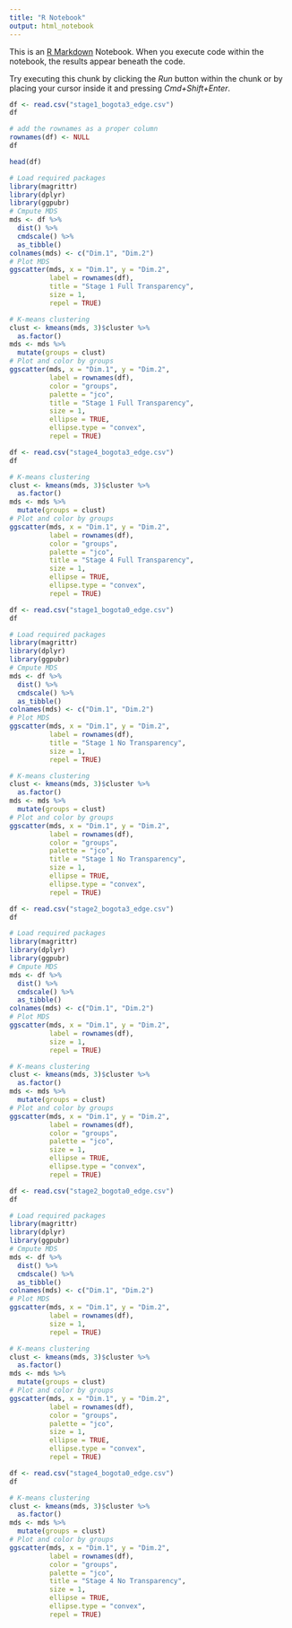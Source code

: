 ```yaml
---
title: "R Notebook"
output: html_notebook
---
```


This is an [R Markdown](http://rmarkdown.rstudio.com) Notebook. When you execute code within the notebook, the results appear beneath the code. 

Try executing this chunk by clicking the *Run* button within the chunk or by placing your cursor inside it and pressing *Cmd+Shift+Enter*. 

```r
df <- read.csv("stage1_bogota3_edge.csv")
df
```

```r
# add the rownames as a proper column
rownames(df) <- NULL
df
```



```r
head(df)
```

```r
# Load required packages
library(magrittr)
library(dplyr)
library(ggpubr)
# Cmpute MDS
mds <- df %>%
  dist() %>%          
  cmdscale() %>%
  as_tibble()
colnames(mds) <- c("Dim.1", "Dim.2")
# Plot MDS
ggscatter(mds, x = "Dim.1", y = "Dim.2", 
          label = rownames(df),
          title = "Stage 1 Full Transparency", 
          size = 1,
          repel = TRUE)

```

```r
# K-means clustering
clust <- kmeans(mds, 3)$cluster %>%
  as.factor()
mds <- mds %>%
  mutate(groups = clust)
# Plot and color by groups
ggscatter(mds, x = "Dim.1", y = "Dim.2", 
          label = rownames(df),
          color = "groups",
          palette = "jco",
          title = "Stage 1 Full Transparency", 
          size = 1, 
          ellipse = TRUE,
          ellipse.type = "convex",
          repel = TRUE)
```

```r
df <- read.csv("stage4_bogota3_edge.csv")
df
```

```r
# K-means clustering
clust <- kmeans(mds, 3)$cluster %>%
  as.factor()
mds <- mds %>%
  mutate(groups = clust)
# Plot and color by groups
ggscatter(mds, x = "Dim.1", y = "Dim.2", 
          label = rownames(df),
          color = "groups",
          palette = "jco",
          title = "Stage 4 Full Transparency", 
          size = 1, 
          ellipse = TRUE,
          ellipse.type = "convex",
          repel = TRUE)
```


```r
df <- read.csv("stage1_bogota0_edge.csv")
df
```

```r
# Load required packages
library(magrittr)
library(dplyr)
library(ggpubr)
# Cmpute MDS
mds <- df %>%
  dist() %>%          
  cmdscale() %>%
  as_tibble()
colnames(mds) <- c("Dim.1", "Dim.2")
# Plot MDS
ggscatter(mds, x = "Dim.1", y = "Dim.2", 
          label = rownames(df),
          title = "Stage 1 No Transparency", 
          size = 1,
          repel = TRUE)
```

```r
# K-means clustering
clust <- kmeans(mds, 3)$cluster %>%
  as.factor()
mds <- mds %>%
  mutate(groups = clust)
# Plot and color by groups
ggscatter(mds, x = "Dim.1", y = "Dim.2", 
          label = rownames(df),
          color = "groups",
          palette = "jco",
          title = "Stage 1 No Transparency", 
          size = 1, 
          ellipse = TRUE,
          ellipse.type = "convex",
          repel = TRUE)
```

```r
df <- read.csv("stage2_bogota3_edge.csv")
df

```

```r
# Load required packages
library(magrittr)
library(dplyr)
library(ggpubr)
# Cmpute MDS
mds <- df %>%
  dist() %>%          
  cmdscale() %>%
  as_tibble()
colnames(mds) <- c("Dim.1", "Dim.2")
# Plot MDS
ggscatter(mds, x = "Dim.1", y = "Dim.2", 
          label = rownames(df),
          size = 1,
          repel = TRUE)
```

```r
# K-means clustering
clust <- kmeans(mds, 3)$cluster %>%
  as.factor()
mds <- mds %>%
  mutate(groups = clust)
# Plot and color by groups
ggscatter(mds, x = "Dim.1", y = "Dim.2", 
          label = rownames(df),
          color = "groups",
          palette = "jco",
          size = 1, 
          ellipse = TRUE,
          ellipse.type = "convex",
          repel = TRUE)
```
```r
df <- read.csv("stage2_bogota0_edge.csv")
df
```

```r
# Load required packages
library(magrittr)
library(dplyr)
library(ggpubr)
# Cmpute MDS
mds <- df %>%
  dist() %>%          
  cmdscale() %>%
  as_tibble()
colnames(mds) <- c("Dim.1", "Dim.2")
# Plot MDS
ggscatter(mds, x = "Dim.1", y = "Dim.2", 
          label = rownames(df),
          size = 1,
          repel = TRUE)
```

```r
# K-means clustering
clust <- kmeans(mds, 3)$cluster %>%
  as.factor()
mds <- mds %>%
  mutate(groups = clust)
# Plot and color by groups
ggscatter(mds, x = "Dim.1", y = "Dim.2", 
          label = rownames(df),
          color = "groups",
          palette = "jco",
          size = 1, 
          ellipse = TRUE,
          ellipse.type = "convex",
          repel = TRUE)
```

```r
df <- read.csv("stage4_bogota0_edge.csv")
df
```

```r
# K-means clustering
clust <- kmeans(mds, 3)$cluster %>%
  as.factor()
mds <- mds %>%
  mutate(groups = clust)
# Plot and color by groups
ggscatter(mds, x = "Dim.1", y = "Dim.2", 
          label = rownames(df),
          color = "groups",
          palette = "jco",
          title = "Stage 4 No Transparency", 
          size = 1, 
          ellipse = TRUE,
          ellipse.type = "convex",
          repel = TRUE)


```

